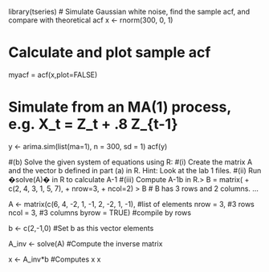 library(tseries)
# Simulate Gaussian white noise, find the sample acf, and compare with theoretical acf
x <- rnorm(300, 0, 1)

# Calculate and plot sample acf
myacf = acf(x,plot=FALSE)


# Simulate from an MA(1) process, e.g. X_t = Z_t + .8 Z_{t-1}
y <- arima.sim(list(ma=1), n = 300, sd = 1)
acf(y)

#(b) Solve the given system of equations using R:
#(i) Create the matrix A and the vector b defined in part (a) in R. Hint: Look at the lab 1 files.
#(ii) Run �solve(A)� in R to calculate A-1
#(iii) Compute A-1b in R.> B = matrix( + c(2, 4, 3, 1, 5, 7), + nrow=3, + ncol=2) > B # B has 3 rows and 2 columns. ...

A <- matrix(c(6, 4, -2, 1, -1, 2, -2, 1, -1), #list of elements
            nrow = 3, #3 rows
            ncol = 3, #3 columns
            byrow = TRUE) #compile by rows

b <- c(2,-1,0) #Set b as this vector elements

A_inv <- solve(A) #Compute the inverse matrix

x <- A_inv*b #Computes x
x 

